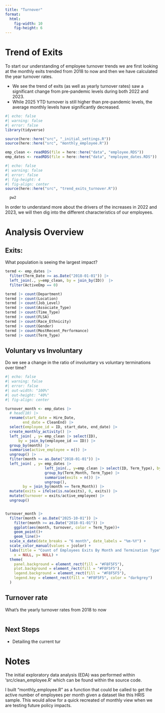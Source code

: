 ```yaml
---
title: "Turnover"
format:
  html:
    fig-width: 10
    fig-height: 6
---
```



# Trend of Exits 

To start our understanding of employee turnover trends we are first looking at the monthly exits trended from 2018 to now and then we have calculated the year turnover rates. 

* We see the trend of exits (as well as yearly turnover rates) saw a significant change from pre-pandemic levels during both 2022 and 2023.
* While 2025 YTD turnover is still higher than pre-pandemic levels, the average monthly levels have significantly decreased.

```r
#| echo: false
#| warning: false
#| error: false
library(tidyverse)

source(here::here("src", "_initial_settings.R"))
source(here::here("src", "monthly_employee.R"))

emp_clean <- readRDS(file = here::here("data", "employee.RDS"))
emp_dates <- readRDS(file = here::here("data", "employee_dates.RDS"))

```

```r
#| echo: false
#| warning: false
#| error: false
#| fig-height: 4
#| fig-align: center
source(here::here("src", "trend_exits_turnover.R"))

  pw2
```


In order to understand more about the drivers of the increases in 2022 and 2023, we will then dig into the different characteristics of our employees. 

# Analysis Overview

::: panel-tabset
## Exits:

What population is seeing the largest impact?

```r
termd <- emp_dates |> 
  filter(Term_Date >= as.Date("2018-01-01")) |> 
  left_join(., y=emp_clean, by = join_by(ID))  |> 
  filter(ActiveEmp == 0) 

termd |> count(Department)
termd |> count(Location)
termd |> count(Job_Level)
termd |> count(Associate_Type)
termd |> count(Time_Type)
termd |> count(FLSA)
termd |> count(Race_Ethnicity)
termd |> count(Gender)
termd |> count(MostRecent_Performance)
termd |> count(Term_Type)

```

## Voluntary vs Involuntary

Do we see a change in the ratio of involuntary vs voluntary terminations over time?

```r
#| echo: false
#| warning: false
#| error: false
#| out-width: "100%"
#| out-height: "40%"
#| fig-align: center

turnover_month <- emp_dates |> 
  # head(10) |> 
  rename(start_date = Hire_Date,
        end_date = CleanEnd) |> 
  select(employee_id = ID, start_date, end_date) |> 
  create_monthly_activity() |> 
  left_join( , y= emp_clean |> select(ID), 
      by = join_by(employee_id == ID)) |> 
  group_by(month) |> 
  summarise(active_employee = n()) |> 
  ungroup() |> 
  filter(month >= as.Date("2018-01-01")) |> 
  left_join( , y= emp_dates |> 
                  left_join(., y=emp_clean |> select(ID, Term_Type), by = join_by(ID)) |> 
                  group_by(Term_Month, Term_Type) |> 
                  summarise(exits = n()) |> 
                  ungroup(), 
        by = join_by(month == Term_Month)) |> 
  mutate(exits = ifelse(is.na(exits), 0, exits)) |> 
  mutate(turnover = exits/active_employee) |> 
  ungroup()


turnover_month |> 
  filter(month < as.Date("2025-10-01")) |> 
    filter(month >= as.Date("2018-01-01")) |> 
    ggplot(aes(month, turnover, color = Term_Type))+
    geom_point()+
    geom_line()+
  scale_x_date(date_breaks = "6 month", date_labels = "%m-%Y") + 
  scale_color_manual(values = jcolor) +
  labs(title = "Count of Employees Exits By Month and Termination Type",
    x = NULL, y= NULL) + 
  theme(
    panel.background = element_rect(fill = "#F8F5F5"),
    plot.background = element_rect(fill = "#F8F5F5"),
    legend.background = element_rect(fill = "#F8F5F5"),
    legend.key = element_rect(fill = "#F8F5F5", color = "darkgrey")
  )
```

## Turnover rate

What's the yearly turnover rates from 2018 to now

```r

```

## Next Steps

-   Detailing the current tur

:::


# Notes

The initial exploratory data analysis (EDA) was performed within 'src/clean_employee.R' which can be found within the source code.

I built "monthly_employee.R" as a function that could be called to get the active number of employees per month given a dataset like this HRIS sample. This would allow for a quick recreated of monthly view when we are testing future policy impacts.